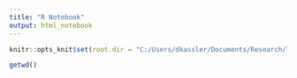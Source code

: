 ```yaml
---
title: "R Notebook"
output: html_notebook
---
```


```r
knitr::opts_knit$set(root.dir = "C:/Users/dkassler/Documents/Research/ldreg")

```

```r
getwd()
```

